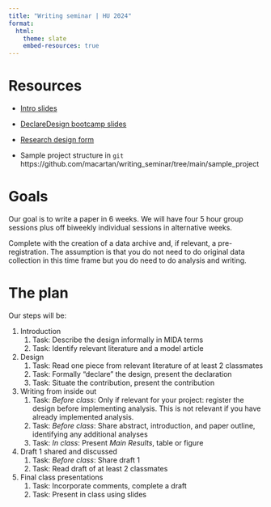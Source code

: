 ```yaml
---
title: "Writing seminar | HU 2024"
format: 
  html:
    theme: slate
    embed-resources: true
---
```


# Resources

* [Intro slides](https://macartan.github.io/writing_seminar/intro_slides.html)

* [DeclareDesign bootcamp slides](https://macartan.github.io/dd_bootcamp/dd.html)

* [Research design form](https://github.com/macartan/writing_seminar/tree/main)

* Sample project structure in `git` https://github.com/macartan/writing_seminar/tree/main/sample_project


# Goals

Our goal is to write a paper in 6 weeks.  We will have four 5 hour group sessions plus off biweekly individual sessions in alternative weeks.

Complete with the creation of a data archive and, if relevant, a pre-registration.
The assumption is that you do not need to do original data collection in this time frame but you do need to do analysis and writing.

# The plan

Our steps will be:

1. Introduction
    1. Task: Describe the design informally in MIDA terms
    2. Task: Identify relevant literature and a model article
2. Design
   1. Task: Read one piece from relevant literature of at least 2 classmates 
   2. Task: Formally "declare" the design, present the declaration
   3. Task: Situate the contribution, present the contribution
3. Writing from inside out
   1. Task: *Before class*: Only if relevant for your project: register the design before implementing analysis. This is not relevant if you have already implemented analysis. 
   2. Task: *Before class*: Share abstract, introduction, and paper outline, identifying any additional analyses
   3. Task: *In class*: Present *Main Results*, table or figure
5. Draft 1 shared and discussed
   1. Task: *Before class*: Share draft 1
   2. Task: Read draft of at least 2 classmates 
6. Final class presentations
   1. Task: Incorporate comments, complete a draft
   2. Task: Present in class using slides   
